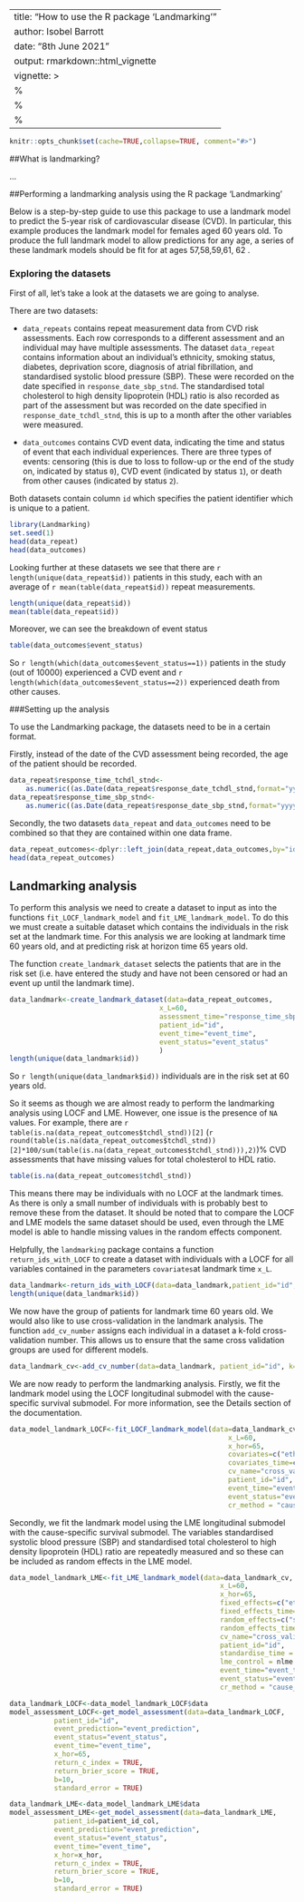 
---
title: "How to use the R package 'Landmarking'"
author: Isobel Barrott
date: "8th June 2021"
output: rmarkdown::html_vignette
vignette: >
  %\VignetteIndexEntry{How to use the R package 'Landmarking'}
  %\VignetteEngine{knitr::rmarkdown}
  %\VignetteEncoding{UTF-8}
---


```r
knitr::opts_chunk$set(cache=TRUE,collapse=TRUE, comment="#>")
```
##What is landmarking?

...

##Performing a landmarking analysis using the R package 'Landmarking'

Below is a step-by-step guide to use this package to use a landmark model to predict the 5-year risk of cardiovascular disease (CVD). In particular, this example produces the landmark model for females aged 60 years old. To produce the full landmark model to allow predictions for any age, a series of these landmark models should be fit for at ages \dots57,58,59,61, 62 \dots.

### Exploring the datasets

First of all, let's take a look at the datasets we are going to analyse.

There are two datasets:

* `data_repeats` contains repeat measurement data from CVD risk assessments. Each row corresponds to a different assessment and an individual may have multiple assessments. The dataset `data_repeat` contains information about an individual's ethnicity, smoking status, diabetes, deprivation score, diagnosis of atrial fibrillation, and standardised systolic blood pressure (SBP). These were recorded on the date specified in `response_date_sbp_stnd`. The standardised total cholesterol to high density lipoprotein (HDL) ratio is also recorded as part of the assessment but was recorded on the date specified in `response_date_tchdl_stnd`, this is up to a month after the other variables were measured.

* `data_outcomes` contains CVD event data, indicating the time and status of event that each individual experiences. There are three types of events: censoring (this is due to loss to follow-up or the end of the study on, indicated by status `0`), CVD event (indicated by status `1`), or death from other causes (indicated by status `2`). 

Both datasets contain column `id` which specifies the patient identifier which is unique to a patient. 

```r
library(Landmarking)
set.seed(1)
head(data_repeat)
head(data_outcomes)

```

Looking further at these datasets we see that there are `r length(unique(data_repeat$id))` patients in this study, each with an average of `r mean(table(data_repeat$id))` repeat measurements.

```r
length(unique(data_repeat$id)) 
mean(table(data_repeat$id))
```

Moreover, we can see the breakdown of event status

```r
table(data_outcomes$event_status)
```

So `r length(which(data_outcomes$event_status==1))` patients in the study (out of 10000) experienced a CVD event and `r length(which(data_outcomes$event_status==2))` experienced death from other causes.


###Setting up the analysis

To use the Landmarking package, the datasets need to be in a certain format.

Firstly, instead of the date of the CVD assessment being recorded, the age of the patient should be recorded.

```r
data_repeat$response_time_tchdl_stnd<-
    as.numeric((as.Date(data_repeat$response_date_tchdl_stnd,format="yyyy-mm-dd")-as.Date(data_repeat$dob,format="yyyy-mm-dd"))/365.25)
data_repeat$response_time_sbp_stnd<-
    as.numeric((as.Date(data_repeat$response_date_sbp_stnd,format="yyyy-mm-dd")-as.Date(data_repeat$dob,format="yyyy-mm-dd"))/365.25)
```

Secondly, the two datasets `data_repeat` and `data_outcomes` need to be combined so that they are contained within one data frame.

```r
data_repeat_outcomes<-dplyr::left_join(data_repeat,data_outcomes,by="id")
head(data_repeat_outcomes)
```

## Landmarking analysis

To perform this analysis we need to create a dataset to input as into the functions `fit_LOCF_landmark_model` and `fit_LME_landmark_model`. To do this we must create a suitable dataset which contains the individuals in the risk set at the landmark time. For this analysis we are looking at landmark time 60 years old, and at predicting risk at horizon time 65 years old.

The function `create_landmark_dataset` selects the patients that are in the risk set (i.e. have entered the study and have not been censored or had an event up until the landmark time).

```r
data_landmark<-create_landmark_dataset(data=data_repeat_outcomes,
                                     x_L=60,
                                     assessment_time="response_time_sbp_stnd",
                                     patient_id="id",
                                     event_time="event_time",
                                     event_status="event_status"
                                     )
length(unique(data_landmark$id))
```
So `r length(unique(data_landmark$id))` individuals are in the risk set at 60 years old.


So it seems as though we are almost ready to perform the landmarking analysis using LOCF and LME. However, one issue is the presence of `NA` values. For example,
there are `r table(is.na(data_repeat_outcomes$tchdl_stnd))[2]` (`r round(table(is.na(data_repeat_outcomes$tchdl_stnd))[2]*100/sum(table(is.na(data_repeat_outcomes$tchdl_stnd))),2)`)% CVD assessments that have missing values for total cholesterol to HDL ratio.

```r
table(is.na(data_repeat_outcomes$tchdl_stnd))
```

  This means there may be individuals with no LOCF at the landmark times. As there is only a small number of individuals with  is probably best to remove these from the dataset. It should be noted that to compare the LOCF and LME models the same dataset should be used, even through the LME model is able to handle missing values in the random effects component.

Helpfully, the `landmarking` package contains a function `return_ids_with_LOCF` to create a dataset with individuals with a LOCF for all variables contained in the parameters `covariates`at landmark time `x_L`.

```r
data_landmark<-return_ids_with_LOCF(data=data_landmark,patient_id="id",covariates=c("ethnicity","smoking","diabetes","deprivation","atrial_fibrillation","sbp_stnd","tchdl_stnd"),covariates_time=c(rep("response_time_sbp_stnd",6),"response_time_tchdl_stnd"),x_L=60)
length(unique(data_landmark$id))
```

We now have the group of patients for landmark time 60 years old. We would also like to use cross-validation in the landmark analysis. The function `add_cv_number` assigns each individual in a dataset a k-fold cross-validation number. This allows us to ensure that the same cross validation groups are used for different models.

```r
data_landmark_cv<-add_cv_number(data=data_landmark, patient_id="id", k=10)
```
We are now ready to perform the landmarking analysis. Firstly, we fit the landmark model using the LOCF longitudinal submodel with the cause-specific survival submodel. For more information, see the Details section of the \code{fit_LOCF_landmark_model} documentation.

```r
data_model_landmark_LOCF<-fit_LOCF_landmark_model(data=data_landmark_cv,
                                                      x_L=60,
                                                      x_hor=65,
                                                      covariates=c("ethnicity","smoking","diabetes","deprivation","atrial_fibrillation","sbp_stnd","tchdl_stnd"),
                                                      covariates_time=c(rep("response_time_sbp_stnd",6),"response_time_tchdl_stnd"),
                                                      cv_name="cross_validation_number",
                                                      patient_id="id",
                                                      event_time="event_time",
                                                      event_status="event_status",
                                                      cr_method = "cause_specific")
```



Secondly, we fit the landmark model using the LME longitudinal submodel with the cause-specific survival submodel.  The variables standardised systolic blood pressure (SBP) and standardised total cholesterol to high density lipoprotein (HDL) ratio are repeatedly measured and so these can be included as random effects in the LME model.   

```r
data_model_landmark_LME<-fit_LME_landmark_model(data=data_landmark_cv,
                                                    x_L=60,
                                                    x_hor=65,
                                                    fixed_effects=c("ethnicity","smoking","diabetes","deprivation","atrial_fibrillation"),
                                                    fixed_effects_time="response_time_sbp_stnd",
                                                    random_effects=c("sbp_stnd","tchdl_stnd"),
                                                    random_effects_time=c("response_time_sbp_stnd","response_time_tchdl_stnd"),
                                                    cv_name="cross_validation_number",
                                                    patient_id="id",
                                                    standardise_time = TRUE,
                                                    lme_control = nlme::lmeControl(maxIter=100,msMaxIter=100),
                                                    event_time="event_time",
                                                    event_status="event_status",
                                                    cr_method = "cause_specific")
```

```r
data_landmark_LOCF<-data_model_landmark_LOCF$data
model_assessment_LOCF<-get_model_assessment(data=data_landmark_LOCF,
           patient_id="id",
           event_prediction="event_prediction",
           event_status="event_status",
           event_time="event_time",
           x_hor=65,
           return_c_index = TRUE,
           return_brier_score = TRUE,
           b=10,
           standard_error = TRUE)
```


```r
data_landmark_LME<-data_model_landmark_LME$data
model_assessment_LME<-get_model_assessment(data=data_landmark_LME,
           patient_id=patient_id_col,
           event_prediction="event_prediction",
           event_status="event_status",
           event_time="event_time",
           x_hor=x_hor,
           return_c_index = TRUE,
           return_brier_score = TRUE,
           b=10,
           standard_error = TRUE)
```


